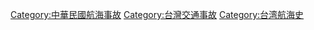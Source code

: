 [[Category:中華民國航海事故|Category:中華民國航海事故]]
[[Category:台灣交通事故|Category:台灣交通事故]]
[[Category:台湾航海史|Category:台湾航海史]]